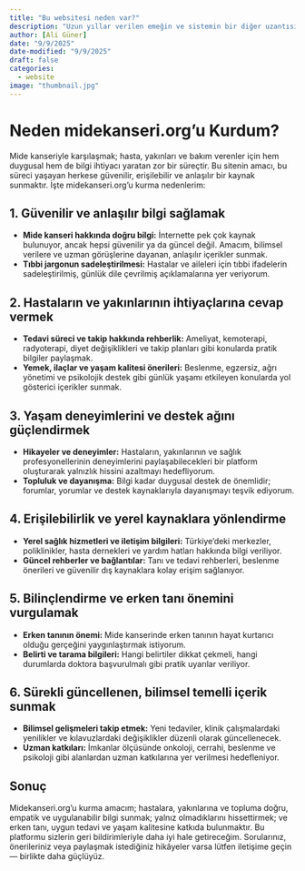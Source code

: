 ```yaml
---
title: "Bu websitesi neden var?"
description: "Uzun yıllar verilen emeğin ve sistemin bir diğer uzantısı"
author: [Ali Güner]
date: "9/9/2025"
date-modified: "9/9/2025"
draft: false
categories:
  - website
image: "thumbnail.jpg"
---
```




# Neden midekanseri.org’u Kurdum?

Mide kanseriyle karşılaşmak; hasta, yakınları ve bakım verenler için hem duygusal hem de bilgi ihtiyacı yaratan zor bir süreçtir. Bu sitenin amacı, bu süreci yaşayan herkese güvenilir, erişilebilir ve anlaşılır bir kaynak sunmaktır. İşte midekanseri.org’u kurma nedenlerim:

## 1. Güvenilir ve anlaşılır bilgi sağlamak
- **Mide kanseri hakkında doğru bilgi:** İnternette pek çok kaynak bulunuyor, ancak hepsi güvenilir ya da güncel değil. Amacım, bilimsel verilere ve uzman görüşlerine dayanan, anlaşılır içerikler sunmak.
- **Tıbbi jargonun sadeleştirilmesi:** Hastalar ve aileleri için tıbbi ifadelerin sadeleştirilmiş, günlük dile çevrilmiş açıklamalarına yer veriyorum.

## 2. Hastaların ve yakınlarının ihtiyaçlarına cevap vermek
- **Tedavi süreci ve takip hakkında rehberlik:** Ameliyat, kemoterapi, radyoterapi, diyet değişiklikleri ve takip planları gibi konularda pratik bilgiler paylaşmak.
- **Yemek, ilaçlar ve yaşam kalitesi önerileri:** Beslenme, egzersiz, ağrı yönetimi ve psikolojik destek gibi günlük yaşamı etkileyen konularda yol gösterici içerikler sunmak.

## 3. Yaşam deneyimlerini ve destek ağını güçlendirmek
- **Hikayeler ve deneyimler:** Hastaların, yakınlarının ve sağlık profesyonellerinin deneyimlerini paylaşabilecekleri bir platform oluşturarak yalnızlık hissini azaltmayı hedefliyorum.
- **Topluluk ve dayanışma:** Bilgi kadar duygusal destek de önemlidir; forumlar, yorumlar ve destek kaynaklarıyla dayanışmayı teşvik ediyorum.

## 4. Erişilebilirlik ve yerel kaynaklara yönlendirme
- **Yerel sağlık hizmetleri ve iletişim bilgileri:** Türkiye’deki merkezler, poliklinikler, hasta dernekleri ve yardım hatları hakkında bilgi veriliyor.
- **Güncel rehberler ve bağlantılar:** Tanı ve tedavi rehberleri, beslenme önerileri ve güvenilir dış kaynaklara kolay erişim sağlanıyor.

## 5. Bilinçlendirme ve erken tanı önemini vurgulamak
- **Erken tanının önemi:** Mide kanserinde erken tanının hayat kurtarıcı olduğu gerçeğini yaygınlaştırmak istiyorum.
- **Belirti ve tarama bilgileri:** Hangi belirtiler dikkat çekmeli, hangi durumlarda doktora başvurulmalı gibi pratik uyarılar veriliyor.

## 6. Sürekli güncellenen, bilimsel temelli içerik sunmak
- **Bilimsel gelişmeleri takip etmek:** Yeni tedaviler, klinik çalışmalardaki yenilikler ve kılavuzlardaki değişiklikler düzenli olarak güncellenecek.
- **Uzman katkıları:** İmkanlar ölçüsünde onkoloji, cerrahi, beslenme ve psikoloji gibi alanlardan uzman katkılarına yer verilmesi hedefleniyor.

## Sonuç
Midekanseri.org’u kurma amacım; hastalara, yakınlarına ve topluma doğru, empatik ve uygulanabilir bilgi sunmak; yalnız olmadıklarını hissettirmek; ve erken tanı, uygun tedavi ve yaşam kalitesine katkıda bulunmaktır. Bu platformu sizlerin geri bildirimleriyle daha iyi hale getireceğim. Sorularınız, önerileriniz veya paylaşmak istediğiniz hikâyeler varsa lütfen iletişime geçin — birlikte daha güçlüyüz.